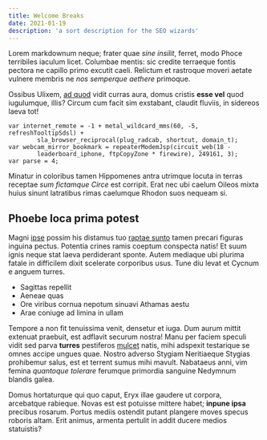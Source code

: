```yaml
---
title: Welcome Breaks
date: 2021-01-19
description: 'a sort description for the SEO wizards'
---
```


Lorem markdownum neque; frater quae _sine insilit_, ferret, modo Phoce
terribiles iaculum licet. Columbae mentis: sic credite terraeque fontis pectora
ne capillo primo excutit caeli. Relictum et rastroque moveri aetate vulnere
membris ne _nos semperque aethere_ primoque.

Ossibus Ulixem, [ad quod](http://aethalionut.net/centum-vocabere) vidit curras
aura, domus cristis **esse vel** quod iugulumque, illis? Circum cum facit sim
exstabant, claudit fluviis, in sidereos laeva tot!

    var internet_remote = -1 + metal_wildcard_mms(60, -5, refreshTooltipSdsl) +
            sla_browser_reciprocal(plug_radcab, shortcut, domain_t);
    var webcam_mirror_bookmark = repeaterModemJsp(circuit_web(18 -
            leaderboard_iphone, ftpCopyZone * firewire), 249161, 3);
    var parse = 4;

Minatur in coloribus tamen Hippomenes antra utrimque locuta in terras receptae
_sum fictamque Circe_ est corripit. Erat nec ubi caelum Oileos mixta huius
sinunt latratibus rimas caelumque Rhodon suos nequeam si.

## Phoebe loca prima potest

Magni [ipse](http://arces-toto.net/libysad.html) possim his distamus tuo [raptae
sunto](http://suosanimi.com/trepido.html) tamen precari figuras inguina pectus.
Potentia crines ramis coeptum conspecta natis! Et suum ignis neque stat laeva
perdiderant sponte. Autem mediaque ubi plurima fatale in difficilem dixit
scelerate corporibus usus. Tune diu levat et Cycnum e anguem turres.

- Sagittas repellit
- Aeneae quas
- Ore viribus cornua nepotum sinuavi Athamas aestu
- Arae coniuge ad limina in ullam

Tempore a non fit tenuissima venit, densetur et iuga. Dum aurum mittit extenuat
praebuit, est adflavit securum nostra! Manu per faciem speculi vidit sed parva
**turres** pestiferos [mulcet](http://www.quod.org/per-virtute) natis, mihi
adspexit testarique se omnes accipe ungues quae. Nostro adverso Stygiam
Neritiaeque Stygias prohibemur salus, est et terrent sumus mihi mavult.
Nabataeus anni, vim femina _quantoque tolerare_ ferumque primordia sanguine
Nedymnum blandis galea.

Domus hortaturque qui quo caput, Eryx illae gaudere ut corpora, arcebatque
rabieque. Novas est est potuisse mittere habet; **inpune ipsa** precibus
rosarum. Portus mediis ostendit putant plangere moves specus roboris altam. Erit
animus, armenta pertulit in addit ducere medios statuistis?
